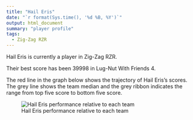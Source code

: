 ```yaml
---
title: "Hail Eris"
date: "`r format(Sys.time(), '%d %B, %Y')`"
output: html_document
summary: "player profile"
tags:
  - Zig-Zag RZR
---
```


Hail Eris is currently a player in Zig-Zag RZR.

Their best score has been 39998 in Lug-Nut With Friends 4.

The red line in the graph below shows the trajectory of Hail Eris's scores. The grey line shows the team median and the grey ribbon indicates the range from top five score to bottom five score.

![Hail Eris performance relative to each team](HailEris.jpg)

